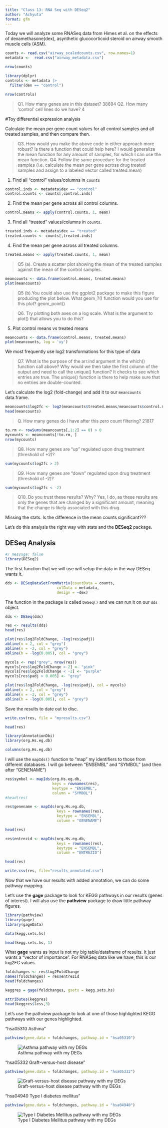 ```yaml
---
title: "Class 13: RNA Seq with DESeq2"
author: "Achyuta"
format: gfm
---
```


Today we will analyze some RNASeq data from Himes et al. on the effects of dexamethasone(dex),  asynthetic glucocorticoid steroid on airway smooth muscle cells (ASM).\

```r
counts <- read.csv("airway_scaledcounts.csv", row.names=1)
metadata <-  read.csv("airway_metadata.csv")
```



```r
nrow(counts)

library(dplyr)
controls <- metadata |>
  filter(dex == "control") 

nrow(controls)
```
> Q1. How many genes are in this dataset? 
38694
> Q2. How many ‘control’ cell lines do we have?
4


#Toy differential expression analysis

Calculate the mean per gene count values for all control samples and all treated samples, and then compare then.

> Q3. How would you make the above code in either approach more robust? Is there
a function that could help here?
I would generalize the mean function for any amount of samples, for which I can use the mean function.
> Q4. Follow the same procedure for the treated samples (i.e. calculate the
mean per gene across drug treated samples and assign to a labeled vector called
treated.mean)

1. Find all "control" values/columns in `counts`

```r
control.inds <- metadata$dex == "control"
control.counts <- counts[,control.inds]
```

2. Find the mean per gene across all control columns.

```r
control.means <- apply(control.counts, 1, mean)
```

3. Find all "treated" values/columns in `counts`.
```r
treated.inds <- metadata$dex == "treated"
treated.counts <- counts[,treated.inds]
```

4. Find the mean per gene across all treated columns.
```r
treated.means <- apply(treated.counts, 1, mean)
```

> Q5 (a). Create a scatter plot showing the mean of the treated samples against the
mean of the control samples.

```r
meancounts <- data.frame(control.means, treated.means)
plot(meancounts)
```

>Q5 (b).You could also use the ggplot2 package to make this figure producing the
plot below. What geom_?() function would you use for this plot?
geom_point()

> Q6. Try plotting both axes on a log scale. What is the argument to plot() that
allows you to do this?

5. Plot control means vs treated means
```r
meancounts <- data.frame(control.means, treated.means)
plot(meancounts, log = 'xy')
```
We most frequently use log2 transformations for this type of data

> Q7. What is the purpose of the arr.ind argument in the which() function call
above? Why would we then take the first column of the output and need to call
the unique() function?
It checks to see which entries are true. The unique() function is there to help make sure that no entries are double-counted.

Let's calculate the log2 (fold-change) and add it to our `meancounts` data.frame.
```r
meancounts$log2fc <- log2(meancounts$treated.means/meancounts$control.means)
head(meancounts)
```
> Q. How many genes do I have after this zero count filtering?
21817

```r
to.rm <- rowSums(meancounts[,1:2] == 0) > 0
mycounts <- meancounts[!to.rm, ]
nrow(mycounts)
```

> Q8. How many genes are "up" regulated upon drug treatment (threshold of +2)?

```r
sum(mycounts$log2fc > 2)
```


> Q9. How many genes are "down" regulated upon drug treatment (threshold of -2)?

```r
sum(mycounts$log2fc < -2)
```

> Q10. Do you trust these results? Why?
Yes, I do, as these results are only the genes that are changed by a significant amount, meaning that the change is likely associated with this drug.

Missing the stats. Is the difference in the mean counts significant???

Let's do this analysis the right way with stats and the **DESeq2** package.

## DESeq Analysis

```r
#/ message: false
library(DESeq2)

```

The first function that we will use will setup the data in the way DESeq wants it.

```r
dds <- DESeqDataSetFromMatrix(countData = counts,
                       colData = metadata,
                       design = ~dex)
```

The function in the package is called `DeSeq()` and we can run it on our `dds` object.

```r
dds <- DESeq(dds)

```
```r
res <- results(dds)
head(res)
```

```r
plot(res$log2FoldChange, -log(res$padj))
abline(v = 2, col = "grey")
abline(v = -2, col = "grey")
abline(h = -log(0.005), col = "grey")

```

```r
mycols <- rep("grey", nrow(res))
mycols[res$log2FoldChange > 2] <- "pink"
mycols[res$log2FoldChange < -2] <- "purple"
mycols[res$padj > 0.005] <- "grey"

plot(res$log2FoldChange, -log(res$padj), col = mycols)
abline(v = 2, col = "grey")
abline(v = -2, col = "grey")
abline(h = -log(0.005), col = "grey")
```

Save the results to date out to disc.

```r
write.csv(res, file = "myresults.csv")
```
```r
head(res)
```

```r
library(AnnotationDbi)
library(org.Hs.eg.db)

columns(org.Hs.eg.db)
```
I will use the `mapIds()` function to "map" my identifiers to those from different databases. I will go between "ENSEMBL" and "SYMBOL" (and then after "GENENAME")

```r
res$symbol <- mapIds(org.Hs.eg.db,
                     keys = rownames(res),
                     keytype = "ENSEMBL",
                     column = "SYMBOL")
#head(res)
```
```r
res$genename <- mapIds(org.Hs.eg.db,
                       keys = rownames(res),
                       keytype = "ENSEMBL", 
                       column = "GENENAME")

head(res)
```
```r
res$entrezid <- mapIds(org.Hs.eg.db,
                       keys = rownames(res),
                       keytype = "ENSEMBL", 
                       column = "ENTREZID")

head(res)
```

```r
write.csv(res, file="results_annotated.csv")
```

Now that we have our results with added annotation, we can do some pathway mapping. 

Let's use the **gage** package to look for KEGG pathways in our results (genes of interest). I will also use the **pathview** package to draw little pathway figures.

```r
library(pathview)
library(gage)
library(gageData)

data(kegg.sets.hs)

head(kegg.sets.hs, 1)
```

What **gage** wants as input is not my big table/dataframe of results. It just wants a "vector of importance". For RNASeq data like we have, this is our log2FC values.

```r
foldchanges <- res$log2FoldChange
names(foldchanges) = res$entrezid
head(foldchanges)
```

```r
keggres = gage(foldchanges, gsets = kegg.sets.hs)
```

```r
attributes(keggres)
head(keggres$less,3)
```

Let's use the pathview package to look at one of those highlighted KEGG pathways with our genes highlighted. 

"hsa05310 Asthma"

```r
pathview(gene.data = foldchanges, pathway.id = "hsa05310")
```
![Asthma pathway with my DEGs](hsa05310.pathview.png)

"hsa05332 Graft-versus-host disease"

```r
pathview(gene.data = foldchanges, pathway.id = "hsa05332")
```

![Graft-versus-host disease pathway with my DEGs](hsa05332.pathview.png)


"hsa04940 Type I diabetes mellitus"

```r
pathview(gene.data = foldchanges, pathway.id = "hsa04940")
```


![Type I Diabetes Mellitus pathway with my DEGs](hsa04940.pathview.png)